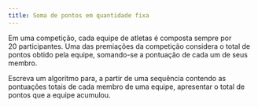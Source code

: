 ```yaml
---
title: Soma de pontos em quantidade fixa
---
```

::: {#exr-0026}
Em uma competição, cada equipe de atletas é composta sempre por 20\ participantes. Uma das premiações da competição considera o total de pontos obtido pela equipe, somando-se a pontuação de cada um de seus membro.

Escreva um algoritmo para, a partir de uma sequência contendo as pontuações totais de cada membro de uma equipe, apresentar o total de pontos que a equipe acumulou.

<!-- @sol-0026 -->
:::